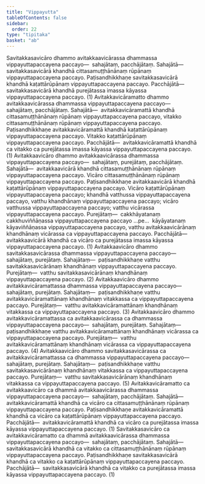 ```yaml
---
title: "Vippayutta"
tableOfContents: false
sidebar:
  order: 22
type: "tipitaka"
basket: "ab"
---
```



<DynamicBreadcrumb />

<Division number="127">

<Paragraph number="554">
Savitakkasavicāro dhammo avitakkaavicārassa dhammassa vippayuttapaccayena paccayo—  sahajātaṃ, pacchājātaṃ. <Emphasis>Sahajātā</Emphasis>—  savitakkasavicārā khandhā cittasamuṭṭhānānaṃ rūpānaṃ vippayuttapaccayena paccayo. Paṭisandhikkhaṇe savitakkasavicārā khandhā kaṭattārūpānaṃ vippayuttapaccayena paccayo. <Emphasis>Pacchājātā</Emphasis>—  savitakkasavicārā khandhā purejātassa imassa kāyassa vippayuttapaccayena paccayo. (1)
</Paragraph>

<Paragraph number="555">
Avitakkavicāramatto dhammo avitakkaavicārassa dhammassa vippayuttapaccayena paccayo—  sahajātaṃ, pacchājātaṃ. <Emphasis>Sahajātā</Emphasis>—  avitakkavicāramattā khandhā cittasamuṭṭhānānaṃ rūpānaṃ vippayuttapaccayena paccayo, vitakko cittasamuṭṭhānānaṃ rūpānaṃ vippayuttapaccayena paccayo. Paṭisandhikkhaṇe avitakkavicāramattā khandhā kaṭattārūpānaṃ vippayuttapaccayena paccayo. Vitakko kaṭattārūpānaṃ vippayuttapaccayena paccayo. <Emphasis>Pacchājātā</Emphasis>—  avitakkavicāramattā khandhā ca vitakko ca purejātassa imassa kāyassa vippayuttapaccayena paccayo. (1)
</Paragraph>

</Division>
<Division number="128">

<Paragraph number="556">
Avitakkaavicāro dhammo avitakkaavicārassa dhammassa vippayuttapaccayena paccayo—  sahajātaṃ, purejātaṃ, pacchājātaṃ. <Emphasis>Sahajātā</Emphasis>—  avitakkaavicārā khandhā cittasamuṭṭhānānaṃ rūpānaṃ vippayuttapaccayena paccayo. Vicāro cittasamuṭṭhānānaṃ rūpānaṃ vippayuttapaccayena paccayo. Paṭisandhikkhaṇe avitakkaavicārā khandhā kaṭattārūpānaṃ vippayuttapaccayena paccayo. Vicāro kaṭattārūpānaṃ vippayuttapaccayena paccayo; khandhā vatthussa vippayuttapaccayena paccayo, vatthu khandhānaṃ vippayuttapaccayena paccayo; vicāro vatthussa vippayuttapaccayena paccayo; vatthu vicārassa vippayuttapaccayena paccayo. <Emphasis>Purejātaṃ</Emphasis>—  cakkhāyatanaṃ cakkhuviññāṇassa vippayuttapaccayena paccayo …pe…  kāyāyatanaṃ kāyaviññāṇassa vippayuttapaccayena paccayo, vatthu avitakkaavicārānaṃ khandhānaṃ vicārassa ca vippayuttapaccayena paccayo. <Emphasis>Pacchājātā</Emphasis>—  avitakkaavicārā khandhā ca vicāro ca purejātassa imassa kāyassa vippayuttapaccayena paccayo. (1)
</Paragraph>

<Paragraph number="557">
Avitakkaavicāro dhammo savitakkasavicārassa dhammassa vippayuttapaccayena paccayo—  sahajātaṃ, purejātaṃ. <Emphasis>Sahajātaṃ</Emphasis>—  paṭisandhikkhaṇe vatthu savitakkasavicārānaṃ khandhānaṃ vippayuttapaccayena paccayo. <Emphasis>Purejātaṃ</Emphasis>—  vatthu savitakkasavicārānaṃ khandhānaṃ vippayuttapaccayena paccayo. (2)
</Paragraph>

<Paragraph number="558">
Avitakkaavicāro dhammo avitakkavicāramattassa dhammassa vippayuttapaccayena paccayo—  sahajātaṃ, purejātaṃ. <Emphasis>Sahajātaṃ</Emphasis>—  paṭisandhikkhaṇe vatthu avitakkavicāramattānaṃ khandhānaṃ vitakkassa ca vippayuttapaccayena paccayo. <Emphasis>Purejātaṃ</Emphasis>—  vatthu avitakkavicāramattānaṃ khandhānaṃ vitakkassa ca vippayuttapaccayena paccayo. (3)
</Paragraph>

<Paragraph number="559">
Avitakkaavicāro dhammo avitakkavicāramattassa ca avitakkaavicārassa ca dhammassa vippayuttapaccayena paccayo—  sahajātaṃ, purejātaṃ. <Emphasis>Sahajātaṃ</Emphasis>—  paṭisandhikkhaṇe vatthu avitakkavicāramattānaṃ khandhānaṃ vicārassa ca vippayuttapaccayena paccayo. <Emphasis>Purejātaṃ</Emphasis>—  vatthu avitakkavicāramattānaṃ khandhānaṃ vicārassa ca vippayuttapaccayena paccayo. (4)
</Paragraph>

<Paragraph number="560">
Avitakkaavicāro dhammo savitakkasavicārassa ca avitakkavicāramattassa ca dhammassa vippayuttapaccayena paccayo—  sahajātaṃ, purejātaṃ. <Emphasis>Sahajātaṃ</Emphasis>—  paṭisandhikkhaṇe vatthu savitakkasavicārānaṃ khandhānaṃ vitakkassa ca vippayuttapaccayena paccayo. <Emphasis>Purejātaṃ</Emphasis>—  vatthu savitakkasavicārānaṃ khandhānaṃ vitakkassa ca vippayuttapaccayena paccayo. (5)
</Paragraph>

</Division>
<Division number="129">

<Paragraph number="561">
Avitakkavicāramatto ca avitakkaavicāro ca dhammā avitakkaavicārassa dhammassa vippayuttapaccayena paccayo—  sahajātaṃ, pacchājātaṃ. <Emphasis>Sahajātā</Emphasis>—  avitakkavicāramattā khandhā ca vicāro ca cittasamuṭṭhānānaṃ rūpānaṃ vippayuttapaccayena paccayo. Paṭisandhikkhaṇe avitakkavicāramattā khandhā ca vicāro ca kaṭattārūpānaṃ vippayuttapaccayena paccayo. <Emphasis>Pacchājātā</Emphasis>—  avitakkavicāramattā khandhā ca vicāro ca purejātassa imassa kāyassa vippayuttapaccayena paccayo. (1)
</Paragraph>

<Paragraph number="562">
Savitakkasavicāro ca avitakkavicāramatto ca dhammā avitakkaavicārassa dhammassa vippayuttapaccayena paccayo—  sahajātaṃ, pacchājātaṃ. <Emphasis>Sahajātā</Emphasis>—  savitakkasavicārā khandhā ca vitakko ca cittasamuṭṭhānānaṃ rūpānaṃ vippayuttapaccayena paccayo. Paṭisandhikkhaṇe savitakkasavicārā khandhā ca vitakko ca kaṭattārūpānaṃ vippayuttapaccayena paccayo. <Emphasis>Pacchājātā</Emphasis>—  savitakkasavicārā khandhā ca vitakko ca purejātassa imassa kāyassa vippayuttapaccayena paccayo. (1)
</Paragraph>
</Division>